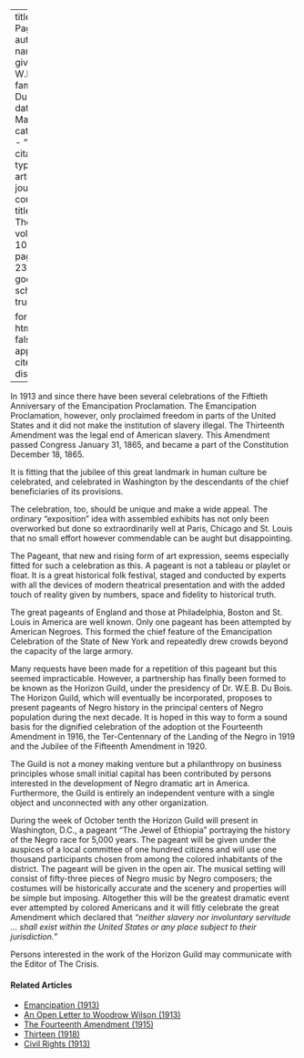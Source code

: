 
---
title: 'A Pageant'
author:
  - name:
      given: W.E.B.
      family: Du Bois
date: Mar. 1915
categories: 
  - ""
citation: 
  type: article-journal
  container-title: The Crisis
  volume: 10
  issue: 5
  page: 230-231
google-scholar: true

format:
  html:
    toc: false
    appendix-cite-as: display
---



In 1913 and since there have been several celebrations of the Fiftieth
Anniversary of the Emancipation Proclamation. The Emancipation
Proclamation, however, only proclaimed freedom in parts of the United
States and it did not make the institution of slavery illegal. The
Thirteenth Amendment was the legal end of American slavery. This
Amendment passed Congress January 31, 1865, and became a part of the
Constitution December 18, 1865.

It is fitting that the jubilee of this great landmark in human culture
be celebrated, and celebrated in Washington by the descendants of the
chief beneficiaries of its provisions.

The celebration, too, should be unique and make a wide appeal. The
ordinary "exposition" idea with assembled exhibits has not only been
overworked but done so extraordinarily well at Paris, Chicago and St.
Louis that no small effort however commendable can be aught but
disappointing.

The Pageant, that new and rising form of art expression, seems
especially fitted for such a celebration as this. A pageant is not a
tableau or playlet or float. It is a great historical folk festival,
staged and conducted by experts with all the devices of modern
theatrical presentation and with the added touch of reality given by
numbers, space and fidelity to historical truth.

The great pageants of England and those at Philadelphia, Boston and St.
Louis in America are well known. Only one pageant has been attempted by
American Negroes. This formed the chief feature of the Emancipation
Celebration of the State of New York and repeatedly drew crowds beyond
the capacity of the large armory.

Many requests have been made for a repetition of this pageant but this
seemed impracticable. However, a partnership has finally been formed to
be known as the Horizon Guild, under the presidency of Dr. W.E.B. Du
Bois. The Horizon Guild, which will eventually be incorporated, proposes
to present pageants of Negro history in the principal centers of Negro
population during the next decade. It is hoped in this way to form a
sound basis for the dignified celebration of the adoption ot the
Fourteenth Amendment in 1916, the Ter-Centennary of the Landing of the
Negro in 1919 and the Jubilee of the Fifteenth Amendment in 1920.

The Guild is not a money making venture but a philanthropy on business
principles whose small initial capital has been contributed by persons
interested in the development of Negro dramatic art in America.
Furthermore, the Guild is entirely an independent venture with a single
object and unconnected with any other organization.

During the week of October tenth the Horizon Guild will present in
Washington, D.C., a pageant "The Jewel of Ethiopia" portraying the history of the Negro race for 5,000 years. The
pageant will be given under the auspices of a local committee of one
hundred citizens and will use one thousand participants chosen from
among the colored inhabitants of the district. The pageant will be given
in the open air. The
musical setting will consist of fifty-three pieces of Negro music by
Negro composers; the costumes will be historically accurate and the
scenery and properties will be simple but imposing. Altogether this will
be the greatest dramatic event ever attempted by colored Americans and
it will fitly celebrate the great Amendment which declared that
*"neither slavery nor involuntary servitude ... shall exist within the United States or any place subject to their jurisdiction."*

Persons interested in the work of the Horizon Guild may communicate with
the Editor of <span class="crisis-title">The Crisis</span>.

<!-- Similar articles start here -->
<div  class="clear-wrap"></div>

#### Related Articles

* [Emancipation (1913)](/Volumes/05/03/emancipation.html)
* [An Open Letter to Woodrow Wilson (1913)](/Volumes/05/05/open_letter.html)
* [The Fourteenth Amendment (1915)](/Volumes/10/01/fourteenth_amendment.html)
* [Thirteen (1918)](/Volumes/15/03/efficiency.html)
* [Civil Rights (1913)](/Volumes/06/04/civil_rights.html)

<!-- Similar articles end here -->